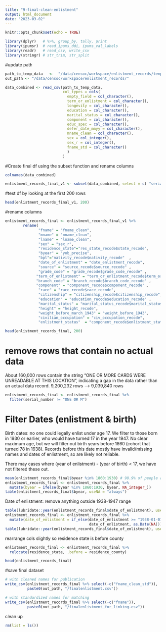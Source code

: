 ```yaml
---
title: "9-final-clean-enlistment"
output: html_document
date: "2023-03-02"
---
```


```r
knitr::opts_chunk$set(echo = TRUE)
```

```r
library(dplyr)   # %>%, group_by, tally, print
library(ipumsr)  # read_ipums_ddi, ipums_val_labels
library(readr)   # read_csv, write_csv
library(stringr) # str_trim, str_split
```

#update path
```r
path_to_temp_data   <-  "/data/censoc/workspace/enlistment_records/temp8.csv"
out_path <- "/data/censoc/workspace/enlistment_records/"
```

```r
data_combined <- read_csv(path_to_temp_data, 
                          col_types = cols(
                            empty_field = col_character(),
                            term_or_enlistment = col_character(),
                            longevity = col_character(),
                            education = col_character(),
                            marital_status = col_character(),
                            component = col_character(),
                            educ_spec = col_character(),
                            defer_date_mmyy = col_character(),
                            mname_clean = col_character(),
                            sex = col_integer(),
                            sex_r = col_integer(),
                            fname_std = col_character()
                            )
                          )
```

#Create final df using the subset function and rename columns
```r
colnames(data_combined)
```

```r
enlistment_records_final_v1 <- subset(data_combined, select = c( "serial_number",  "yob_precise", "fname_clean", "fname_clean_std" , "mname_clean" ,"lname_clean", "sex_r", "date_enlistment_recode", "nativity_recode$nativity_recode" , "residence_county", "res_state_recode$state_recode", "place_of_enlistment","education_recode$education_recode","grade_recode$grade_code_recode",  "branch_recode$branch_code_recode", "term_or_enlistment_recode$term_or_enlistment_recode", "race_recode$race_recode", "citizenship_recode$citizenship_recode", "civ_occupation_recode" ,"marital_status_recode$marital_status_recode", "height_recode", "weight_before_1943","weight_or_AGCT", "component_recode$component_recode","source_recode$source_recode", "component_recode$enlistment_status"))

```

#test df by looking at the first 200 rows
```r
head(enlistment_records_final_v1, 200)
```
#rename columns
```r
enlistment_records_final <- enlistment_records_final_v1 %>% 
        rename(  
               "fname" = "fname_clean",
               "mname" = "mname_clean",
               "lname" = "lname_clean",
               "sex" = "sex_r",
               "residence_state"="res_state_recode$state_recode",
               "byear" = "yob_precise",
               "bpl"="nativity_recode$nativity_recode"  ,
               "date_of_enlistment" = "date_enlistment_recode",
               "source" = "source_recode$source_recode" ,
               "grade_code" = "grade_recode$grade_code_recode" , 
              "term_of_enlistment" = "term_or_enlistment_recode$term_or_enlistment_recode" , 
              "branch_code" = "branch_recode$branch_code_recode" ,
              "component" = "component_recode$component_recode" , 
               "race" = "race_recode$race_recode", 
               "citizenship" = "citizenship_recode$citizenship_recode", 
               "education" = "education_recode$education_recode" ,
               "marital_status" = "marital_status_recode$marital_status_recode" , 
               "height" = "height_recode",
               "weight_before_march_1943" = "weight_before_1943",
               "civilian_occupation" = "civ_occupation_recode",
               "enlistment_status"  = "component_recode$enlistment_status")
```

```r
head(enlistment_records_final, 200)
```



# remove rows that contain no actual data 
About 160,000 rows contain the string "ONE OR MORE CARDS WERE UNREADABLE AT THIS LOCATION",
indicating a gap in the data rather than an actual data record.
9,200,232 rows --> 9,039,840 rows
```r
enlistment_records_final <- enlistment_records_final %>%
  filter(serial_number != "ONE OR M")
```



# Filter Dates (enlistment & birth)
Birth dates: no one could legally enlist under age 17. We filter to those born in 1930 or earlier, who would have turned 17 in the year 1947. No clear maximum age, but we will filter out birth years before 1860 (cohort that turned 78 in 1938). Records before this date mostly have invalid/missing names and dates of enlistment, so are likely not reliable.

There may cases where (year of enlistment) - (year of birth) < 17, we have not filtered these out.
```r
mean(enlistment_records_final$byear %in% 1860:1930) # 98.9% of people are born 1860 - 1930
enlistment_records_final <- enlistment_records_final %>% 
  mutate(byear = ifelse(byear %in% 1860:1930, byear, NA_integer_))
table(enlistment_records_final$byear, useNA = "always")
```

Date of enlistment:
remove anything outside 1938-1947 range
```r
table(lubridate::year(enlistment_records_final$date_of_enlistment), useNA = "always")
enlistment_records_final <- enlistment_records_final %>% 
  mutate(date_of_enlistment = if_else(date_of_enlistment >= "1938-01-01" & date_of_enlistment <= "1947-12-31",
                                      date_of_enlistment, as.Date(NA)))
table(lubridate::year(enlistment_records_final$date_of_enlistment), useNA = "always")
```

rearrange cols slightly so residence state is before county
```r
enlistment_records_final <- enlistment_records_final %>%
  relocate(residence_state, .before = residence_county)
```


```r
head(enlistment_records_final)
```


#save final dataset
```r
# with cleaned names for publication
write_csv(enlistment_records_final %>% select(-c("fname_clean_std")),
          paste0(out_path, "/finalenlistment.csv"))

# with standardized names for matching
write_csv(enlistment_records_final %>% select(-c("fname")),
          paste0(out_path, "/finalenlistment_for_linking.csv"))
```

clean up
```r
rm(list = ls())
```

